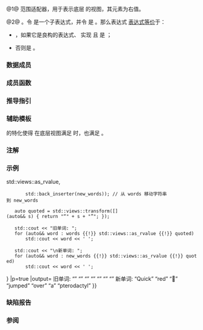 {{cpp/ranges/view title|as_rvalue}}
{{cpp/ranges/navbar}}
{{dcl begin}}
{{dcl header|ranges}}
{{dcl|num=1|since=c++23|1=
template&lt; ranges::view V &gt;
    requires ranges::input_range&lt;V&gt;
class as_rvalue_view
    : public ranges::view_interface&lt;as_rvalue_view&lt;V&gt;&gt;
}}
{{dcl|num=2|since=c++23|1=
namespace views {
    inline constexpr /* 未指明 */ as_rvalue = /* 未指明 */;
}
}}
{{dcl h|调用签名}}
{{dcl|since=c++23|1=
template&lt; ranges::viewable_range R &gt;
    requires /* 见下文 */
constexpr ranges::view auto as_rvalue( R&amp;&amp; r );
}}
{{dcl end}}

@1@ 范围适配器，用于表示底层 {{lconcept|view}} 的视图，其元素为右值。

@2@ {{named req|RangeAdaptorObject}}。令 {{c|e}} 是一个子表达式，并令 {{tt|T}} 是 {{c|decltype((e))}}。那么表达式 {{c|views::as_rvalue(e)}} [[cpp/language/expressions#Expression-equivalence|表达式等价]]于：
* {{c|views::all(e)}}，如果它是良构的表达式、 {{tt|T}} 实现 {{lconcept|input_range}} 且 {{c|std::same_as&lt;ranges::range_rvalue_reference_t&lt;T&gt;, ranges::range_reference_t&lt;T&gt;&gt;}} 是 {{c|true}}；
* 否则是 {{c|as_rvalue_view{e}&lt;!----&gt;}}。

===数据成员===
{{dsc begin}}
{{dsc hitem|成员|说明}}
{{dsc expos mem obj|base_|id=base|private=yes|spec={{tt|V}}|底层视图}}
{{dsc end}}

===成员函数===
{{dsc begin}}
{{dsc mem ctor|{{PAGENAME}}#ctor|构造一个 {{tt|as_rvalue_view}}}}
{{dsc mem fun|{{PAGENAME}}#base|title=base|返回底层视图 {{tt|V}}}}
{{dsc mem fun|{{PAGENAME}}#begin|title=begin|返回 {{tt|as_rvalue_view}} 的首迭代器}}
{{dsc mem fun|{{PAGENAME}}#end|title=end|返回 {{tt|as_rvalue_view}} 的尾迭代器}}
{{dsc mem fun|{{PAGENAME}}#size|title=size|若视图有界则返回其大小}}
{{dsc mem fun|{{PAGENAME}}#reserve_hint|title=reserve_hint|返回底层 {{rlpt|approximately_sized_range}} 的估计大小|notes={{mark c++26}}}}
{{cpp/ranges/view_interface/inherit|embedded=yes|size=yes|data=invalid}}
{{dsc end}}

{{anchor|ctor}}
{{member|{{small|std::ranges::as_rvalue_view::}}as_rvalue_view|
{{dcl begin}}
{{dcl|num=1|since=c++23|1=
as_rvalue_view() requires std::default_initializable&lt;V&gt; = default;
}}
{{dcl|num=2|since=c++23|
constexpr explicit as_rvalue_view( V base );
}}
{{dcl end}}

@1@ 使用默认成员初始化式（{{c|1=== V()}}）对 {{lsi|#base_}} 进行值初始化。
@2@ 使用 {{c|std::move(base)}} 初始化 {{lsi|#base_}}。

===参数===
{{par begin}}
{{par|base|视图}}
{{par end}}
}}

{{anchor|base}}
{{member|{{small|std::ranges::as_rvalue_view::}}base|
{{dcl begin}}
{{dcl|num=1|since=c++23|
constexpr V base() const&amp; requires std::copy_constructible&lt;V&gt;;
}}
{{dcl|num=2|since=c++23|
constexpr V base() &amp;&amp;;
}}
{{dcl end}}

返回底层视图。
@1@ 从底层视图复制构造结果。等价于 {{box|{{c/core|return}}{{nbspt}}{{lsi|#base_}}{{sep}}{{c/core|;}}}}。
@2@ 从底层视图移动构造结果。等价于 {{box|{{c/core|return std::move(}}{{lsi|#base_}}{{sep}}{{c/core|);}}}}。
}}

{{anchor|begin}}
{{member|{{small|std::ranges::as_rvalue_view::}}begin|
{{dcl begin}}
{{dcl|num=1|since=c++23|
constexpr auto begin() requires (!/*simple-view*/&lt;V&gt;);
}}
{{dcl|num=2|since=c++23|
constexpr auto begin() const requires ranges::range&lt;const V&gt;;
}}
{{dcl end}}

返回 {{box|{{c/core|std::move_iterator(ranges::begin(}}{{lsi|#base_}}{{sep}}{{c/core|))}}}}。
}}

{{anchor|end}}
{{member|{{small|std::ranges::as_rvalue_view::}}end|
{{dcl begin}}
{{dcl|num=1|since=c++23|
constexpr auto end() requires (!/*simple-view*/&lt;V&gt;);
}}
{{dcl|num=2|since=c++23|
constexpr auto end() const requires ranges::range&lt;const V&gt;;
}}
{{dcl end}}

如果 {{v|1}} 或 {{v|2}} {{c/core|const V}} 实现 {{lconcept|common_range}}，则返回 {{box|{{c/core|std::move_iterator(ranges::end(}}{{lsi|#base_}}{{sep}}{{c/core|))}}}}。

否则返回 {{box|{{c/core|std::move_sentinel(ranges::end(}}{{lsi|#base_}}{{sep}}{{c/core|))}}}}。
}}

{{anchor|size}}
{{member|{{small|std::ranges::as_rvalue_view::}}size|
{{dcl begin}}
{{dcl|num=1|since=c++23|
constexpr auto size() requires ranges::sized_range&lt;V&gt;;
}}
{{dcl|num=2|since=c++23|
constexpr auto size() const requires ranges::sized_range&lt;const V&gt;;
}}
{{dcl end}}

如果视图有界，则返回视图的大小。等价于 {{box|{{c/core|return ranges::size(}}{{lsi|#base_}}{{sep}}{{c/core|);}}}}。
}}

{{anchor|reserve_hint}}
{{member|{{small|std::ranges::as_rvalue_view::}}reserve_hint|
{{dcl begin}}
{{dcl|num=1|since=c++26|
constexpr auto reserve_hint()
    requires ranges::approximately_sized_range&lt;V&gt;;
}}
{{dcl|num=2|since=c++26|
constexpr auto reserve_hint() const
    requires ranges::approximately_sized_range&lt;const V&gt;;
}}
{{dcl end}}

返回 {{box|{{c/core|ranges::reserve_hint(}}{{lsi|#base_}}{{sep}}{{c/core|)}}}}。
}}

===推导指引===
{{ddcl|since=c++23|
template&lt; class R &gt;
as_rvalue_view( R&amp;&amp; ) -&gt; as_rvalue_view&lt;views::all_t&lt;R&gt;&gt;;
}}

===辅助模板===
{{ddcl|since=c++23|1=
template&lt; class T &gt;
constexpr bool enable_borrowed_range&lt;std::ranges::as_rvalue_view&lt;T&gt;&gt; =
    ranges::enable_borrowed_range&lt;T&gt;;
}}
{{lc|ranges::enable_borrowed_range}} 的特化使得 {{tt|as_rvalue_view}} 在底层视图满足 {{lconcept|borrowed_range}} 时，也满足 {{lconcept|borrowed_range}}。

===注解===
{{ftm begin|sort=yes}}
{{ftm|__cpp_lib_ranges_as_rvalue|{{tt|std::ranges::as_rvalue_view}}|value=202207L|std=C++23}}
{{ftm|__cpp_lib_ranges_reserve_hint|std=C++26|value=202502L|{{lc|ranges::approximately_sized_range}} 与 {{lst|#reserve_hint}}}}
{{ftm end}}

===示例===
{{example
|code=
#include &lt;algorithm&gt;
#include &lt;iostream&gt;
#include &lt;ranges&gt;
#include &lt;string&gt;
#include &lt;vector&gt;

int main()
{
    std::vector&lt;std::string&gt; words =
        {"Quick", "red", "\N{FOX FACE}", "jumped", "over", "a", "pterodactyl"};
    std::vector&lt;std::string&gt; new_words;

    std::ranges::copy(
        words {{!}} std::views::as_rvalue,
        std::back_inserter(new_words)); // 从 words 移动字符串到 new_words

    auto quoted = std::views::transform([](auto&amp;&amp; s) { return "“" + s + "”"; });

    std::cout &lt;&lt; "旧单词: ";
    for (auto&amp;&amp; word : words {{!}} std::views::as_rvalue {{!}} quoted)
        std::cout &lt;&lt; word &lt;&lt; ' ';

    std::cout &lt;&lt; "\n新单词: ";
    for (auto&amp;&amp; word : new_words {{!}} std::views::as_rvalue {{!}} quoted)
        std::cout &lt;&lt; word &lt;&lt; ' ';
}
|p=true
|output=
旧单词: “” “” “” “” “” “” “” 
新单词: “Quick” “red” “🦊” “jumped” “over” “a” “pterodactyl”
}}

===缺陷报告===
{{dr list begin}}
{{dr list item|wg=lwg|dr=4083|std=C++23|before={{tt|views::as_rvalue}} 曾接受非输入范围|after=使之拒绝}}
{{dr list end}}

===参阅===
{{dsc begin}}
{{dsc inc|cpp/iterator/dsc move_iterator}}
{{dsc inc|cpp/iterator/dsc move_sentinel}}
{{dsc inc|cpp/ranges/dsc as_const_view}}
{{dsc end}}

{{langlinks|de|es|ja|ru|en}}